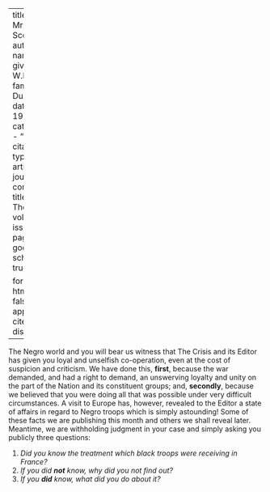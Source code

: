 
---
title: 'To Mr. Emmett Scott'
author:
  - name:
      given: W.E.B.
      family: Du Bois
date: May 1919
categories: 
  - ""
citation: 
  type: article-journal
  container-title: The Crisis
  volume: 18
  issue: 1
  page: 10
google-scholar: true

format:
  html:
    toc: false
    appendix-cite-as: display
---


The Negro world and you will bear us witness that The Crisis and its Editor has given you loyal and unselfish co-operation, even at the cost of suspicion and criticism. We have done this, **first**, because the war demanded, and had a right to demand, an unswerving loyalty and unity on the part of the Nation and its constituent groups; and, **secondly**, because we believed that you were doing all that was possible under very difficult circumstances. A visit to Europe has, however, revealed to the Editor a state of affairs in regard to Negro troops which is simply astounding! Some of these facts we are publishing this month and others we shall reveal later. Meantime, we are withholding judgment in your case and simply asking you publicly three questions:

1. *Did you know the treatment which black troops were receiving in France?*
2. *If you did **not** know, why did you not find out?*
3. *If you **did** know, what did you do about it?*

